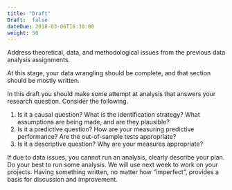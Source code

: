 ```yaml
---
title: "Draft"
Draft:  false
dateDue: 2018-03-06T16:30:00
weight: 50
---
```


Address theoretical, data, and methodological issues from the previous data analysis assignments.

At this stage, your data wrangling should be complete, and that section should be mostly written.

In this draft you should make some attempt at analysis that answers your research question.
Consider the following.

1. Is it a causal question? What is the identification strategy? What assumptions are being made, and are they plausible? 
2. Is it a predictive question? How are your measuring predictive performance? Are the out-of-sample tests appropriate?
3. Is it a descriptive question? Why are your measures appropriate?

If due to data issues, you cannot run an analysis, clearly describe your plan. 
Do your best to run some analysis. We will use next week to work on your projects. 
Having something written, no matter how "imperfect", provides a basis for discussion and improvement.


